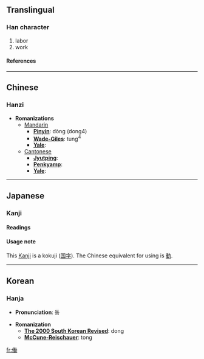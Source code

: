 {{see|仂}}

==Translingual==
===Han character===
{{Han char|rad=人|as=11|sn=13|four=|canj=人竹土尸 (OHGS)}}
# labor
# work
====References====
{{Han ref|kx=0116.041|dkj=01079|dj=0247.120|hdz=10211.091|uh=50CD|ud=20685}}
----

==Chinese==
===Hanzi===


* '''Romanizations'''
** [[Mandarin]]
*** '''[[Pinyin]]''': dòng (dong4)
*** '''[[Wade-Giles]]''': tung<sup>4</sup>
*** '''[[Yale]]''': 
**[[Cantonese]]
***'''[[Jyutping]]''':
***'''[[Penkyamp]]''': 
***'''[[Yale]]''': 


----
==Japanese==
===Kanji===
{{ja-kanji|grade=|rs=人11}}
====Readings====
{{ja-readings|on=[[どう]] (dō)|kun=[[はたらく]] (hataraku), [[はたらき]] (hataraki)}}

====Usage note====
This [[Kanji]] is a kokuji ([[国字]]). The Chinese equivalent for using is [[動]]. 
----
==Korean==
===Hanja===

* '''Pronunciation''': 동

* '''Romanization'''
** '''[[The 2000 South Korean Revised Romanization|The 2000 South Korean Revised]]''': dong
** '''[[McCune-Reischauer]]''': tong


[[fr:働]]